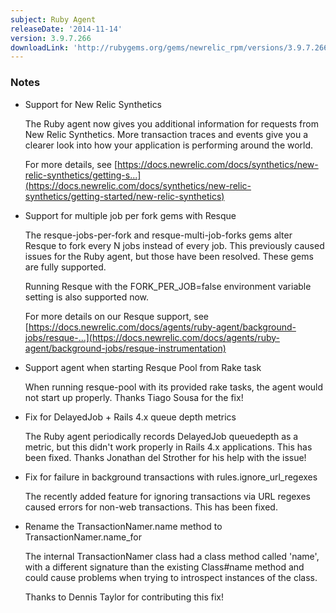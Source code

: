 ```yaml
---
subject: Ruby Agent
releaseDate: '2014-11-14'
version: 3.9.7.266
downloadLink: 'http://rubygems.org/gems/newrelic_rpm/versions/3.9.7.266'
---
```


### Notes

* Support for New Relic Synthetics

  The Ruby agent now gives you additional information for requests from New Relic Synthetics. More transaction traces and events give you a clearer look into how your application is performing around the world.

  For more details, see [https://docs.newrelic.com/docs/synthetics/new-relic-synthetics/getting-s...](https://docs.newrelic.com/docs/synthetics/new-relic-synthetics/getting-started/new-relic-synthetics)
* Support for multiple job per fork gems with Resque

  The resque-jobs-per-fork and resque-multi-job-forks gems alter Resque to fork every N jobs instead of every job. This previously caused issues for the Ruby agent, but those have been resolved. These gems are fully supported.

  Running Resque with the FORK_PER_JOB=false environment variable setting is also supported now.

  For more details on our Resque support, see [https://docs.newrelic.com/docs/agents/ruby-agent/background-jobs/resque-...](https://docs.newrelic.com/docs/agents/ruby-agent/background-jobs/resque-instrumentation)
* Support agent when starting Resque Pool from Rake task

  When running resque-pool with its provided rake tasks, the agent would not start up properly. Thanks Tiago Sousa for the fix!
* Fix for DelayedJob + Rails 4.x queue depth metrics

  The Ruby agent periodically records DelayedJob queuedepth as a metric, but this didn't work properly in Rails 4.x applications. This has been fixed. Thanks Jonathan del Strother for his help with the issue!
* Fix for failure in background transactions with rules.ignore_url_regexes

  The recently added feature for ignoring transactions via URL regexes caused errors for non-web transactions. This has been fixed.
* Rename the TransactionNamer.name method to TransactionNamer.name_for

  The internal TransactionNamer class had a class method called 'name', with a different signature than the existing Class#name method and could cause problems when trying to introspect instances of the class.

  Thanks to Dennis Taylor for contributing this fix!
